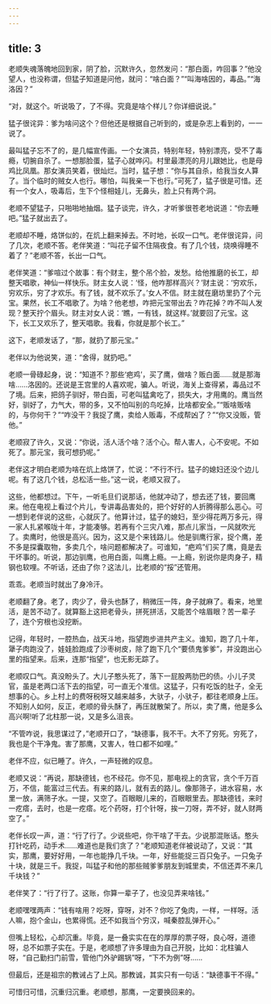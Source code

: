 ```yaml
---
---
---
```

title: 3
---



老顺失魂落魄地回到家，阴了脸，沉默许久，忽然发问：“那白面，咋回事？”他没望人，也没称谓，但猛子知道是问他，就问：“啥白面？”“叫海啥因的，毒品。”“海洛因？”

“对，就这个。听说吸了，了不得。究竟是啥个样儿？你详细说说。”

猛子很诧异：爹为啥问这个？但他还是根据自己听到的，或是杂志上看到的，一一说了。

最叫猛子忘不了的，是几幅宣传画。一个女演员，特别年轻，特别漂亮，受不了毒瘾，切腕自杀了。一想那脸蛋，猛子心就哗闪。村里最漂亮的月儿跟她比，也是母鸡比凤凰。那女演员笑着，很灿烂。当时，猛子想：“你与其自杀，给我当女人算了。当个临时的贼女人也行。哪怕，叫我亲一下也行。”可死了，猛子很是可惜。还有一个女人，吸毒后，生下个怪相娃儿，无鼻头，脸上只有两个洞。

老顺不望猛子，只啪啪地抽烟。猛子谈完，许久，才听爹很苍老地说道：“你去睡吧。”猛子就出去了。

老顺却不睡，烙饼似的，在炕上翻来掉去。不时地，长叹一口气。老伴很诧异，问了几次，老顺不答。老伴笑道：“叫花子留不住隔夜食。有了几个钱，烧唤得睡不着了？”老顺不答，长出一口气。

老伴笑道：“爹喧过个故事：有个财主，整个吊个脸，发愁。给他推磨的长工，却整天唱歌，神仙一样快乐。财主女人说：‘怪，他咋那样高兴？’财主说：‘穷欢乐，穷欢乐，穷了才欢乐。有了钱，就不欢乐了。’女人不信。财主就在磨坊里扔了个元宝。果然，长工不唱歌了。为啥？他老想，咋把元宝带出去？咋花掉？咋不叫人发现？整天拧个眉头。财主对女人说：‘瞧，一有钱，就这样。’就要回了元宝。这下，长工又欢乐了，整天唱歌。我看，你就是那个长工。”

这下，老顺发话了，“那，就扔了那元宝。”

老伴以为他说笑，道：“舍得，就扔吧。”

老顺一骨碌起身，说：“知道不？那些‘疤鸡’，买了鹰，做啥？贩白面……就是那海啥……洛因的。还说是王宫里的人喜欢呢，骗人。听说，海关上查得紧，毒品过不了境。后来，把鸽子驯好，带白面，可老叫猛禽吃了，损失大，才用鹰的。鹰当然好，驯好了，力气大，带的多，又不怕叫别的鸟吃掉，比啥都安全。”“贩啥贩啥的，与你何干？”“咋没干？我捉了鹰，卖给人贩毒，不成帮凶了？”“你又没贩，管他。”

老顺寂了许久，又说：“你说，活人活个啥？活个心。帮人害人，心不安呢。不如死了。那元宝，我可想扔呢。”

老伴这才明白老顺为啥在炕上烙饼了，忙说：“不行不行。猛子的媳妇还没个边儿呢。有了这几个钱，总松活一些。”这一说，老顺又寂了。

这些，他都想过。下午，一听毛旦们说那话，他就冲动了，想去还了钱，要回鹰来。他在电视上看过个片儿，专讲毒品害处的，把个好好的人折腾得那么恶心。可一想到老伴说的这些，心就灰了。他算计过，猛子的媳妇，至少得花两万多元，得一家人扎紧喉咙十年，才能凑够。若再有个三灾八难，那点儿家当，一风就吹光了。卖鹰时，他很是高兴。因为，这又是个来钱路儿。他是驯鹰行家，捉个鹰，差不多是探囊取物，多卖几个，啥问题都解决了。可谁知，“疤鸡”们买了鹰，竟是去干坏事的。听说，那边驯鹰，也用白面，叫鹰上瘾。一上瘾，别说你是肉身子，精钢也软哩。不听话，还由了你？这法儿，比老顺的“挼”还管用。

乖乖。老顺当时就出了身冷汗。

老顺翻了身。老了，肉少了，骨头也酥了，稍微压一阵，身子就麻了。看来，地里活，是苦不动了。就算豁上这把老骨头，拼死拼活，又能苦个啥眉眼？苦一辈子了，连个穷根也没挖断。

记得，年轻时，一腔热血，战天斗地，指望跑步进共产主义。谁知，跑了几十年，犟子肉跑没了，娃娃脸跑成了沙枣树皮，除了跑下几个“要债鬼爹爹”，并没跑出心里的指望来。后来，连那“指望”，也无影无踪了。

老顺叹口气。真没盼头了。大儿子憨头死了，落下一屁股两肋巴的债。小儿子灵官，虽是老两口活下去的指望，可一直无个准信。这猛子，只有吃饭的肚子，全无想事的心。乡上村上的费呀税呀又越来越多，大驮子，小驮子，都往老顺身上压。不知别人如何，反正，老顺的骨头酥了，再压就散架了。所以，卖了鹰，他是多么高兴啊!听了北柱那一说，又是多么沮丧。

“不管咋说，我思谋过了，”老顺开口了，“缺德事，我不干。大不了穷死。穷死了，我也是个干净鬼。害了那鹰，又害人，牲口都不如哩。”

老伴不应，似已睡了。许久，一声轻微的叹息。

老顺又说：“再说，那缺德钱，也不经花。你不见，那电视上的贪官，贪个千万百万，不信，能富过三代去。有来的路儿，就有去的路儿。像那筛子，进水容易，水里一放，满筛子水。一提，又空了。百眼眼儿来的，百眼眼里去。那缺德钱，来时一疙瘩，去时，也是一疙瘩。吃个药呀，打个针呀，挨一刀呀，弄不好，就人财两空了。”

老伴长叹一声，道：“行了行了。少说些吧，你干啥了干去。少说那混账话。憨头打针吃药，动手术……难道也是我们贪了？”老顺知道老伴被说动了，又说：“其实，那鹰，要好好用，一年也能挣几千块。一年，好些能捉三百只兔子。一只兔子十块，就是三千。我捉，叫猛子和他的那些贼爹爹朋友到城里卖，不信还弄不来几千块钱？”

老伴笑了：“行了行了。这账，你算一辈子了，也没见弄来啥钱。”

老顺嘿嘿两声：“钱有啥用？吃呀，穿呀，对不？你吃了兔肉，一样，一样呀。活人嘛，抱个金山，也累得慌。还不如我当个穷汉，喊秦腔乱弹开心。”

但嘴上轻松，心却沉重。毕竟，是一叠实实在在的厚厚的票子呀，良心呀，道德呀，总不如票子实在。于是，老顺想了许多理由为自己开脱，比如：北柱骗人呀，“自己勤扫门前雪，管他门外驴踢锅”呀，“下不为例”呀……

但最后，还是祖宗的教诫占了上风。那教诚，其实只有一句话：“缺德事干不得。”

可惜归可惜，沉重归沉重。老顺想，那鹰，一定要换回来的。